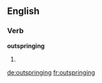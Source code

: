 ==English==

===Verb===
'''outspringing'''

# {{present participle of|outspring}}

[[de:outspringing]]
[[fr:outspringing]]